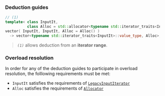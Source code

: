 
### Deduction guides
```cpp
// (1)
template< class InputIt,
          class Alloc = std::allocator<typename std::iterator_traits<InputIt>::value_type> >
vector( InputIt, InputIt, Alloc = Alloc() )
  -> vector<typename std::iterator_traits<InputIt>::value_type, Alloc>;
```
> *`(1)`* allows deduction from an **iterator range**.

### Overload resolution
In order for any of the deduction guides to participate in overload resolution,
the folllowing requirements must be met:
 - `InputIt` satisfies the requirements of [`LegacyInputIterator`](#)
 - `Alloc` satisfies the requirements of [`Allocator`](#)

<ExtentNote />
